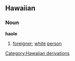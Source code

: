 ==Hawaiian==
===Noun===
{{wikipedia}}
'''haole'''
#[[foreigner]]; [[white]] [[person]]
[[Category:Hawaiian derivations]]